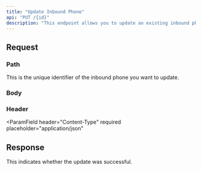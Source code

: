 ```yaml
---
title: "Update Inbound Phone"
api: "PUT /{id}"
description: "This endpoint allows you to update an existing inbound phone. You need to provide the inbound phone's unique identifier and updated configuration."
---
```


## Request

### Path

<ParamField path="id" type="string" required placeholder="INBOUND_PHONE_ID">
  This is the unique identifier of the inbound phone you want to update.
</ParamField>

### Body

<Snippet file="inbound_phone.body.mdx" />

### Header

<ParamField
  header="Content-Type"
  required
  placeholder="application/json"
></ParamField>

<Snippet file="authorization.header.mdx" />

## Response

<ResponseField name="status" type="string">
  This indicates whether the update was successful.
</ResponseField>
